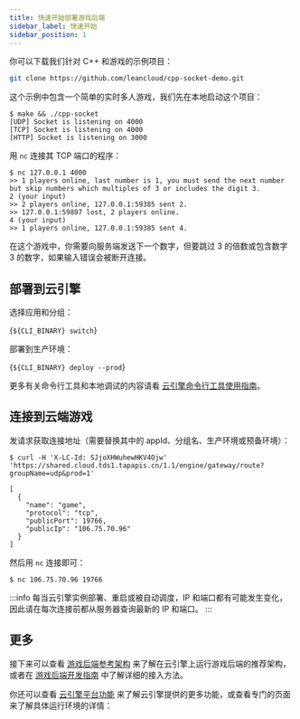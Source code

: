 ```yaml
---
title: 快速开始部署游戏后端
sidebar_label: 快速开始
sidebar_position: 1
---
```



你可以下载我们针对 C++ 和游戏的示例项目：

```sh
git clone https://github.com/leancloud/cpp-socket-demo.git
```

这个示例中包含一个简单的实时多人游戏，我们先在本地启动这个项目：

```
$ make && ./cpp-socket
[UDP] Socket is listening on 4000
[TCP] Socket is listening on 4000
[HTTP] Socket is listening on 3000
```

用 `nc` 连接其 TCP 端口的程序：

```
$ nc 127.0.0.1 4000
>> 1 players online, last number is 1, you must send the next number but skip numbers which multiples of 3 or includes the digit 3.
2 (your input)
>> 2 players online, 127.0.0.1:59385 sent 2.
>> 127.0.0.1:59897 lost, 2 players online.
4 (your input)
>> 1 players online, 127.0.0.1:59385 sent 4.
```

在这个游戏中，你需要向服务端发送下一个数字，但要跳过 3 的倍数或包含数字 3 的数字，如果输入错误会被断开连接。

## 部署到云引擎

选择应用和分组：

<CodeBlock className="sh">{`${CLI_BINARY} switch`}</CodeBlock>

部署到生产环境：

<CodeBlock className="sh">{`${CLI_BINARY} deploy --prod`}</CodeBlock>

更多有关命令行工具和本地调试的内容请看 [云引擎命令行工具使用指南](/sdk/engine/cli/)。

## 连接到云端游戏

发请求获取连接地址（需要替换其中的 appId、分组名、生产环境或预备环境）：

```
$ curl -H 'X-LC-Id: SJjoXHWuhewHKV4Ojw' 'https://shared.cloud.tds1.tapapis.cn/1.1/engine/gateway/route?groupName=udp&prod=1'

[
  {
    "name": "game",
    "protocol": "tcp",
    "publicPort": 19766,
    "publicIp": "106.75.70.96"
  }
]
```

然后用 `nc` 连接即可：

```
$ nc 106.75.70.96 19766
```

:::info
每当云引擎实例部署、重启或被自动调度，IP 和端口都有可能发生变化，因此请在每次连接前都从服务器查询最新的 IP 和端口。
:::

## 更多

接下来可以查看 [游戏后端参考架构](/sdk/engine/game/architecture) 来了解在云引擎上运行游戏后端的推荐架构，或者在 [游戏后端开发指南](/sdk/engine/game/guides) 中了解详细的接入方法。

你还可以查看 [云引擎平台功能](/sdk/engine/platform) 来了解云引擎提供的更多功能，或查看专门的页面来了解具体运行环境的详情：

<PlatformRuntimes />
